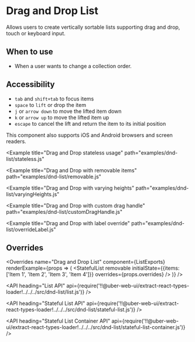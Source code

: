 <!--
Copyright (c) 2018 Uber Technologies, Inc.

This source code is licensed under the MIT license found in the
LICENSE file in the root directory of this source tree.
-->





# Drag and Drop List

Allows users to create vertically sortable lists supporting drag and drop, touch or keyboard input.

## When to use

- When a user wants to change a collection order.

## Accessibility

- `tab` and `shift+tab` to focus items
- `space` to `lift` or drop the item
- `j` or `arrow down` to move the lifted item down
- `k` or `arrow up` to move the lifted item up
- `escape` to cancel the lift and return the item to its initial position

This component also supports iOS and Android browsers and screen readers.

<Example title="Drag and Drop basic usage" path="examples/dnd-list/basic.js">
  <Basic />
</Example>

<Example
  title="Drag and Drop stateless usage"
  path="examples/dnd-list/stateless.js"
>
  <Stateless />
</Example>

<Example
  title="Drag and Drop with removable items"
  path="examples/dnd-list/removable.js"
>
  <Removable />
</Example>

<Example
  title="Drag and Drop with varying heights"
  path="examples/dnd-list/varyingHeights.js"
>
  <VaryingHeights />
</Example>

<Example
  title="Drag and Drop with custom drag handle"
  path="examples/dnd-list/customDragHandle.js"
>
  <CustomDragHandle />
</Example>

<Example
  title="Drag and Drop with label override"
  path="examples/dnd-list/overrideLabel.js"
>
  <OverrideLabel />
</Example>

## Overrides

<Overrides
  name="Drag and Drop List"
  component={ListExports}
  renderExample={props => (
    <StatefulList
      removable
      initialState={{items: ['Item 1', 'Item 2', 'Item 3', 'Item 4']}}
      overrides={props.overrides}
    />
  )}
/>

<API
  heading="List API"
  api={require('!!@uber-web-ui/extract-react-types-loader!../../../src/dnd-list/list.js')}
/>

<API
  heading="Stateful List API"
  api={require('!!@uber-web-ui/extract-react-types-loader!../../../src/dnd-list/stateful-list.js')}
/>

<API
  heading="Stateful List Container API"
  api={require('!!@uber-web-ui/extract-react-types-loader!../../../src/dnd-list/stateful-list-container.js')}
/>
